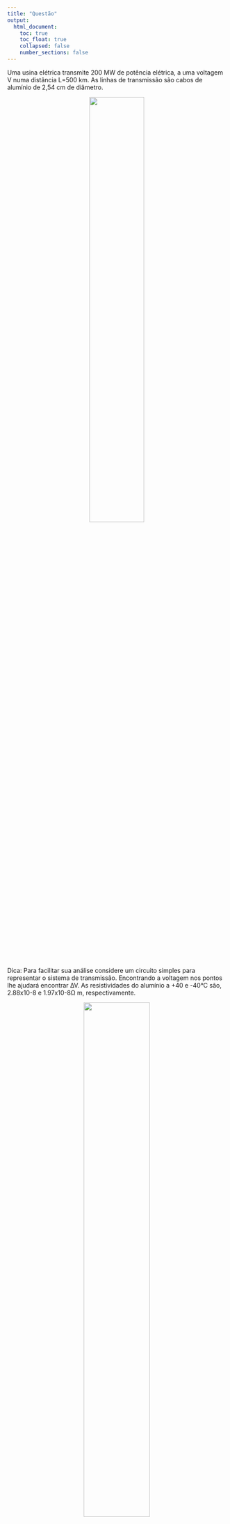 ```yaml
---
title: "Questão"
output:
  html_document:
    toc: true
    toc_float: true
    collapsed: false
    number_sections: false
---
```


Uma usina elétrica transmite 200 MW de potência elétrica, a uma voltagem V numa distância L=500 km. As linhas de transmissão são cabos de alumínio de 2,54 cm de diâmetro.  

<center>
<a href = "https://virtual.ufmg.br/20202/pluginfile.php/445201/mod_data/intro/tema2_2.png">
![](images/Questao2.png){width=50%}
</a>
</center>

$~$

Dica: Para facilitar sua análise considere um circuito simples para representar o sistema de transmissão.  Encontrando a voltagem nos pontos lhe ajudará encontrar ∆V.  As resistividades do alumínio a +40 e -40°C são, 2.88x10-8 e 1.97x10-8Ω m, respectivamente.


<center>
<a href = "https://virtual.ufmg.br/20202/pluginfile.php/445201/mod_data/intro/t2dica.png">
![](images/Questao2-pt1.png){width=55%}

</a>
</center>

$~$




# Definindo a Resistência

(a) Encontre a resistência dos cabos quando a temperatura deles é de +40° C ou -40° C.  


Será utilizada a equação **(16)** para encontrar a resistência.

$$
R = \rho \cdot \frac{L}{A}  \hspace{1cm} (16)
$$

como, a resistividade do Alumínio é:

- $\rho_{+40ºC} = 2,88 \times 10^{-8} Ω \cdot m$
- $\rho_{-40ºC} = 1,97 \times 10^{-8} Ω \cdot m$




Área da Seção Transversal (A):

Diâmetro = 2,54 cm
Raio = 1,27 cm

$$A = \pi \cdot R^2$$
$$ A = \pi \cdot (1.27)^2 \approx 5,06 cm^2 $$
Área em $m^2 = 5,06 \cdot 10^{-4} \hspace{0.2cm} m^2$

Como são dois fios de comprimento L, será considerado nos cálculos que o comprimento é de 2L. 

Assim: 

(1) A +40ºC
$$
R_{+40ºC} = \frac{ \left ( 2,88 \times 10^{-8} Ω \cdot m \right) \cdot \left(2 \times 5 \cdot 10^5 \hspace{0.2cm} m \right)}{5,06 \cdot 10^{-4} \hspace{0.2cm} m^2} = \frac{28,80 \cdot 10^{-3} Ω \cdot m^2}{5,06 \cdot 10^{-4} \hspace{0.2cm} m^2} = 5,69 \cdot 10 Ω = 56,9 Ω
$$

(2) A -40ºC
$$
R_{-40ºC} = \frac{\left (1,97 \times 10^{-8} Ω \cdot m \right) \cdot \left(2 \times 5 \cdot 10^5 \hspace{0.2cm} m \right)}{5,06 \cdot 10^{-4} \hspace{0.2cm} m^2} = \frac{19,70 \cdot 10^{-3} Ω \cdot m^2}{5,06 \cdot 10^{-4} \hspace{0.2cm} m^2} = 3,89 \cdot 10 Ω = 38,9 Ω
$$


$~$



# Definindo a Variação de Tensão

(b) Há uma queda de voltagem, ∆V entre as duas linhas, de tal forma que a voltagem que chega ao usuário é V-∆V.  Encontre essa perda de voltagem em termos de R e a corrente I, e também em termos da potência P, e a voltagem V.  


$$
V - \frac{I \cdot R}{2} - \frac{I \cdot R}{2} = V - \Delta V
$$
$$
\frac{2 \cdot I \cdot R}{2} = \Delta V
$$

$$
\Delta V = I \cdot R \hspace{1cm} \therefore \hspace{1cm} I = \frac{\Delta V}{R} \hspace{0.2cm} (28)
$$
Isolando a equação **(21)**, em função da corrente elétrica (I):

$$
P = V \cdot I \hspace{1cm} \therefore \hspace{1cm} I = \frac{P}{V} \hspace{0.2cm} (29)
$$
Igualando as equações **(28)** e **(29)**, temos:

$$
\Delta V = \frac{P \cdot R}{V}  \hspace{0.2cm} (30)
$$


$~$



# Tensão Mínima

(c) É desejável que ∆V seja, no máximo, 2% de V.  Já que P e R são dados, qual seria a voltagem V mínima para manter ∆V abaixo de 2% de V para as duas temperaturas? 

$$\Delta V =  0,02V$$
Utilizando a equação **(30)**, temos:

$$
\Delta V = \frac{P \cdot R}{V} = 0,02V \hspace{0.3cm} \therefore \hspace{0.3cm} P \cdot R = 0,02 \cdot V^2 \hspace{0.3cm} \therefore \hspace{0.3cm} V^2 = \frac{P \cdot R}{0,02} \hspace{0.3cm} \therefore \hspace{0.3cm} V = \sqrt \frac{P \cdot R}{0,02} 
$$

1) A +40ºC:

$$
V_{+40ºC} = \sqrt \frac{2 \cdot 10^8 W \cdot 56,9 Ω}{0,02} = \sqrt \frac{1,14 \cdot 10^{10}}{0,02} = \sqrt (56,9 \cdot 10^{10}) =  7,54 \cdot 10^5 \hspace{0.2cm} V
$$

2) A -40ºC:

$$
V_{-40ºC} = \sqrt \frac{2 \cdot 10^8 W \cdot 38,9 Ω}{0,02} = \sqrt \frac{1,14 \cdot 10^{10}}{0,02} = \sqrt (38,9 \cdot 10^{10}) =  6,24 \cdot 10^5 \hspace{0.2cm} V
$$




$~$

# Potência Dissipada

(d) Qual é a potência dissipada nas linhas a essas duas temperaturas?.

$$
\Delta P = \Delta V \cdot I \hspace{0.2cm} \therefore \hspace{0.2cm} \Delta P = 0,02V \cdot I \hspace{0.2cm} \therefore \hspace{0.2cm} \Delta P = 0,02P
$$
$$
\Delta P = 0,02 \cdot 2 \cdot 10^8 W = 0,04 \cdot 10^8 W = 4 \cdot 10^6 W
$$
Logo a potência dissipada, para ambas as temperaturas (+40ºC e -40ºC) é:

$$
\Delta P = 4MW
$$


$~$

<iframe width="800" height="600" src="https://www.multisim.com/content/NAqsGxwEk6fG2THQkjJbJb/transmission-lines/open"></iframe>
